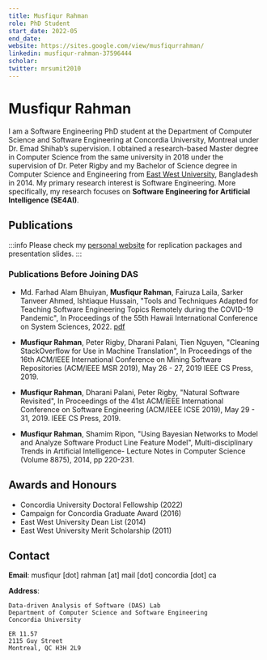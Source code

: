 ```yaml
---
title: Musfiqur Rahman
role: PhD Student
start_date: 2022-05
end_date:
website: https://sites.google.com/view/musfiqurrahman/
linkedin: musfiqur-rahman-37596444
scholar: 
twitter: mrsumit2010
---
```


# Musfiqur Rahman

I am a Software Engineering PhD student at the Department of Computer Science and Software Engineering at Concordia University, Montreal under Dr. Emad Shihab’s supervision. I obtained a research-based Master degree in Computer Science from the same university in 2018 under the supervision of Dr. Peter Rigby and my Bachelor of Science degree in Computer Science and Engineering from [East West University](https://www.ewubd.edu/), Bangladesh in 2014. My primary research interest is Software Engineering. More specifically, my research focuses on <strong>Software Engineering for Artificial Intelligence (SE4AI)</strong>.

## Publications

:::info
Please check my [personal website](https://sites.google.com/view/musfiqurrahman/ResearchAndPublications) for replication packages and presentation slides.
:::


<AuthorPublications firstname="Musfiqur" lastname="Rahman" />

### Publications Before Joining DAS

- Md. Farhad Alam Bhuiyan, **Musfiqur Rahman**, Fairuza Laila, Sarker Tanveer Ahmed, Ishtiaque Hussain, "Tools and Techniques Adapted for Teaching Software Engineering Topics Remotely during the COVID-19 Pandemic", In Proceedings of the 55th Hawaii International Conference on System Sciences, 2022. [pdf](https://scholarspace.manoa.hawaii.edu/bitstreams/d6f3f993-f0da-44f3-a676-33760b5a0e72/download)

- **Musfiqur Rahman**, Peter Rigby, Dharani Palani, Tien Nguyen, "Cleaning StackOverflow for Use in Machine Translation", In Proceedings of the 16th ACM/IEEE International Conference on Mining Software Repositories (ACM/IEEE MSR 2019), May 26 - 27, 2019 IEEE CS Press, 2019.

- **Musfiqur Rahman**,  Dharani Palani, Peter Rigby, "Natural Software Revisited", In Proceedings of the 41st ACM/IEEE International Conference on Software Engineering (ACM/IEEE ICSE 2019), May 29 - 31, 2019. IEEE CS Press, 2019.

- **Musfiqur Rahman**, Shamim Ripon, "Using Bayesian Networks to Model and Analyze Software Product Line Feature Model", Multi-disciplinary Trends in Artificial Intelligence- Lecture Notes in Computer Science (Volume 8875), 2014, pp 220-231.


## Awards and Honours

- Concordia University Doctoral Fellowship (2022)
- Campaign for Concordia Graduate Award (2016)
- East West University Dean List (2014)
- East West University Merit Scholarship (2011)

## Contact

**Email**: musfiqur [dot] rahman [at] mail [dot] concordia [dot] ca

**Address**:

```
Data-driven Analysis of Software (DAS) Lab
Department of Computer Science and Software Engineering
Concordia University

ER 11.57
2115 Guy Street
Montreal, QC H3H 2L9
```

